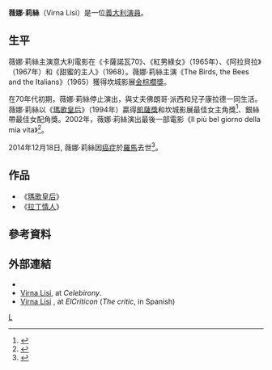 {{Infobox person
| name         = Virna Lisi
| image        = Virna Lisi cropped.jpg
| caption      = Lisi on 18 March 2011
| birth_date   = {{birth date|1936|11|8|df=yes}}
| birth_name   = Virna Pieralisi
| birth_place  = [[義大利|義大利]][[安科納|安科納]]
| death_date   = {{death date and age|2014|12|18|1936|11|8|df=yes}}
| death_place  = [[義大利|義大利]][[羅馬|羅馬]]
| death_cause  = [[癌症|癌症]]
| nationality  = [[義大利|義大利]]
| years_active = 1953-2014
| spouse       = Franco Pesci (1960–2013)
| children     = Corrado Pesci (b. 1962)
| occupation   = Actress
| cesarawards  = '''[[César_Award_for_Best_Supporting_Actress|Best Supporting Actress]]'''<br/>1995 ''[[La_Reine_Margot_(1994_film)|La Reine Margot]]''
| cannesfilmfestival = '''[[Best_Actress_Award_(Cannes_Film_Festival)|Best Actress]]'''<br/>1994 ''[[La_Reine_Margot_(1994_film)|La Reine Margot]]''}}

'''薇娜·莉絲'''（Virna Lisi）是一位[[義大利|義大利]][[演員|演員]]。

==生平==
薇娜·莉絲主演意大利電影在《卡薩諾瓦70》、《紅男綠女》（1965年）、《阿拉貝拉》（1967年）和《甜蜜的主人》（1968）。薇娜·莉絲主演《The Birds, the Bees and the Italians》（1965）獲得坎城影展[[金棕櫚獎|金棕櫚獎]]。

在70年代初期，薇娜·莉絲停止演出，與丈夫佛朗哥·派西和兒子康拉德一同生活。薇娜·莉絲以《[[瑪歌皇后|瑪歌皇后]]》（1994年）贏得[[凱薩獎|凱薩獎]]和坎城影展最佳女主角獎<ref name="festival-cannes.com">{{cite web|url=http://www.festival-cannes.com/en/archives/ficheFilm/id/2959/year/1994.html|title=Festival de Cannes: Queen Margot|accessdate=27 27 August 2009|work=festival-cannes.com|archive-date=2011-08-22|archive-url=https://web.archive.org/web/20110822171343/http://www.festival-cannes.com/en/archives/ficheFilm/id/2959/year/1994.html|dead-url=no}}</ref>、銀絲帶最佳女配角獎。2002年，薇娜·莉絲演出最後一部電影《Il più bel giorno della mia vita》<ref>{{IMDb name|0514059}}</ref>。

2014年12月18日, 薇娜·莉絲因[[癌症|癌症]]於[[羅馬|羅馬]]去世<ref name="Variety-Vivarelli-2014-12-18">{{cite news|work=Variety|url=http://variety.com/2014/film/news/italian-actress-virna-lisi-dies-at-78-1201382484|title=Italian Actress Virna Lisi Dies At 78|last=Vivarelli|first=Nick|date=18 December 2014|accessdate=2015-07-26|archive-date=2015-07-10|archive-url=https://web.archive.org/web/20150710064924/http://variety.com/2014/film/news/italian-actress-virna-lisi-dies-at-78-1201382484/|dead-url=no}}</ref>。

==作品==
*《[[瑪歌皇后|瑪歌皇后]]》
*《[[拉丁情人|拉丁情人]]》

==參考資料==
{{reflist}}

==外部連結==
* {{Amg movie|42660}}
* [https://web.archive.org/web/20191021155210/http://www.celebirony.com/en/f/Actresses/Virna_Lisi/Biography.htm Virna Lisi], at ''Celebirony''.
* [http://www.alohacriticon.com/elcriticon/modules.php?name=News&file=print&sid=322 Virna Lisi] {{Wayback|url=http://www.alohacriticon.com/elcriticon/modules.php?name=News&file=print&sid=322 |date=20141218181814 }}, at ''ElCriticon'' (''The critic'', in Spanish)
{{大衛獎最佳女主角}}
{{凱薩獎最佳女配角獎}}
{{坎城影展最佳女演員獎}}
{{Authority control}}
[[Category:意大利女演员|L]]